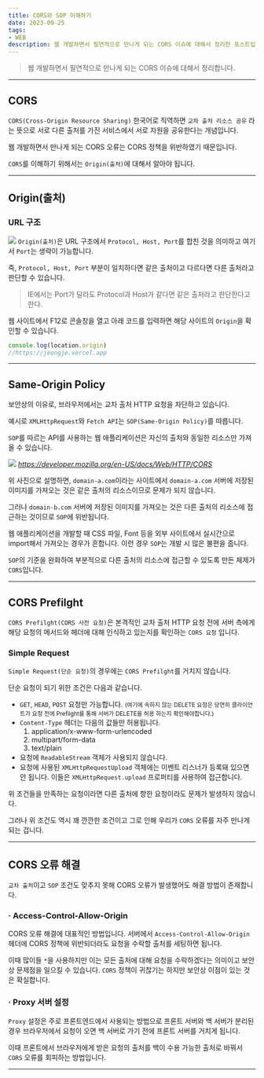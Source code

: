 ```yaml
---
title: CORS와 SOP 이해하기
date: 2023-09-25
tags: 
- WEB
description: 웹 개발하면서 필연적으로 만나게 되는 CORS 이슈에 대해서 정리한 포스트입니다.
---
```


> 웹 개발하면서 필연적으로 만나게 되는 CORS 이슈에 대해서 정리합니다.

***

## CORS

`CORS(Cross-Origin Resource Sharing)` 한국어로 직역하면 `교차 출처 리소스 공유` 라는 뜻으로
서로 다른 출처를 가진 서비스에서 서로 자원을 공유한다는 개념입니다.

웹 개발하면서 만나게 되는 CORS 오류는 CORS 정책을 위반하였기 때문입니다.

`CORS`를 이해하기 위해서는 `Origin(출처)`에 대해서 알아야 됩니다.
***

## Origin(출처)

### URL 구조
![](/images/post-09/9.25.image1.png)
`Origin(출처)`은 URL 구조에서 `Protocol, Host, Port`를 합친 것을 의미하고 여기서 `Port`는 
생략이 가능합니다.

즉, `Protocol, Host, Port` 부분이 일치하다면 같은 출처이고 다르다면 다른 출처라고 판단할 수 있습니다.

> IE에서는 Port가 달라도 Protocol과 Host가 같다면 같은 출처라고 판단한다고 한다.

웹 사이트에서 F12로 콘솔창을 열고 아래 코드를 입력하면 해당 사이트의 `Origin`을 확인할 수 있습니다.
```js
console.log(location.origin) 
//https://jeongje.vercel.app
```

***

## Same-Origin Policy

보안상의 이유로, 브라우저에서는 교차 출처 HTTP 요청을 차단하고 있습니다.

예시로 `XMLHttpRequest`와 `Fetch API`는 `SOP(Same-Origin Policy)`를 따릅니다.

`SOP`를 따르는 API를 사용하는 웹 애플리케이션은 자신의 출처와 동일한 리소스만 가져올 수 있습니다.

![](/images/post-09/9.25.image2.png)
<cite>https://developer.mozilla.org/en-US/docs/Web/HTTP/CORS</cite>

위 사진으로 설명하면, `domain-a.com`이라는 사이트에서 `domain-a.com` 서버에 저장된 이미지를 가져오는 것은 같은 출처의 리소스이므로
문제가 되지 않습니다.

그러나 `domain-b.com` 서버에 저장된 이미지를 가져오는 것은 다른 출처의 리소스에 접근하는 것이므로 `SOP`에 위반됩니다.

웹 애플리케이션을 개발할 때 CSS 파일, Font 등을 외부 사이트에서 실시간으로 import해서 가져오는 경우가
흔합니다. 이런 경우 `SOP`는 개발 시 많은 불편을 줍니다.

`SOP`의 기준을 완화하여 부분적으로 다른 출처의 리소스에 접근할 수 있도록 만든 체제가 `CORS`입니다.
***
## CORS Prefilght

`CORS Prefilght(CORS 사전 요청)`은 본격적인 교차 출처 HTTP 요청 전에 서버 측에게 해당 요청의 메서드와 헤더에 대해 인식하고 있는지를 확인하는
`CORS 요청` 입니다.

### Simple Request
`Simple Request(단순 요청)`의 경우에는 `CORS Prefilght`를 거치지 않습니다.

단순 요청이 되기 위한 조건은 다음과 같습니다.

- `GET`, `HEAD`, `POST` 요청만 가능합니다. <small>(여기에 속하지 않는 DELETE 요청은 당연히 클라이언트가 요청 전에 Prefilght를 통해 서버가 DELETE을 허용 하는지 확인해야합니다.)</small>
- `Content-Type` 헤더는 다음의 값들만 허용됩니다.
    1. application/x-www-form-urlencoded
    2. multipart/form-data
    3. text/plain
- 요청에 `ReadableStream` 객체가 사용되지 않습니다.
- 요청에 사용된 `XMLHttpRequestUpload` 객체에는 이벤트 리스너가 등록돼 있으면 안 됩니다. 이들은 `XMLHttpRequest.upload` 프로퍼티를 사용하여 접근합니다.

위 조건들을 만족하는 요청이라면 다른 출처에 향한 요청이라도 문제가 발생하지 않습니다.

그러나 위 조건도 역시 꽤 깐깐한 조건이고 그로 인해 우리가 `CORS` 오류를 자주 만나게 되는 겁니다.

***
## CORS 오류 해결

`교차 출처`이고 `SOP` 조건도 맞추지 못해 CORS 오류가 발생했어도 해결 방법이 존재합니다.

### · Access-Control-Allow-Origin

CORS 오류 해결에 대표적인 방법입니다. 서버에서 `Access-Control-Allow-Origin` 헤더에 CORS 정책에 위반되더라도 요청을 수락할 출처를 세팅하면 됩니다.

이때 많이들 `*`을 사용하지만 이는 모든 출처에 대해 요청을 수락하겠다는 의미이고 보안상 문제점을 일으킬 수 있습니다. `CORS` 정책이 귀찮기는 하지만 보안상 이점이 있는 것은 확실합니다.

### · Proxy 서버 설정

`Proxy` 설정은 주로 프론트엔드에서 사용되는 방법으로 프론트 서버와 백 서버가 분리된 경우
브라우저에서 요청이 오면 백 서버로 가기 전에 프론트 서버를 거치게 됩니다.

이때 프론트에서 브라우저에게 받은 요청의 출처를 백이 수용 가능한 출처로 바꿔서 `CORS` 오류를 회피하는 방법입니다.

***